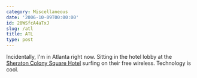 ```yaml
---
category: Miscellaneous
date: '2006-10-09T00:00:00'
id: 20WSfcA4aTxJ
slug: /atl
title: ATL
type: post
---
```


Incidentally, I'm in Atlanta right now. Sitting in the hotel lobby
at the
[Sheraton Colony Square Hotel](http://www.google.com/maps?hl=en&lr=lang_en&client=firefox-a&q=sheraton&near=Atlanta,+GA&radius=0.0&cid=33748889,-84388056,1552803418126705070&li=lmd&ie=UTF8&z=16&ll=33.78621,-84.381738&spn=0.008132,0.014634&t=h&om=1)
surfing on their free wireless. Technology is cool.